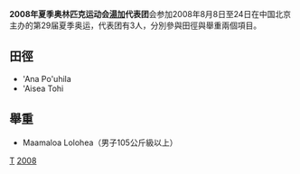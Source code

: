 {{NoteTA
|G1=Toponym
}}
{{Infobox Country Olympics
|NOC=TGA
|games=2008年夏季
|competitors=3
|sports=2
|flagbearer= 
|gold=   
|silver=   
|bronze=   
|total=   
|rank=   
}}

'''2008年夏季奥林匹克运动会[[湯加|湯加]]代表团'''会参加2008年8月8日至24日在中国北京主办的第29届夏季奥运，代表团有3人，分別參與田徑與舉重兩個項目。

== 田徑 ==
*'Ana Po'uhila
* 'Aisea Tohi 

== 舉重 ==
*Maamaloa Lolohea（男子105公斤級以上）

{{NOCin2008SummerOlympics}}

[[Category:2008年夏季奧林匹克運動會代表團|T]]
[[Category:奧林匹克運動會東加代表團|2008]]